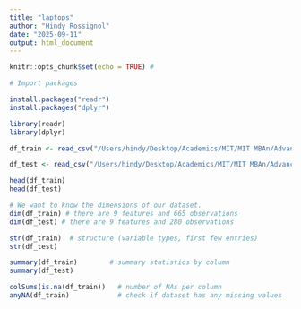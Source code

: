 ```yaml
---
title: "laptops"
author: "Hindy Rossignol"
date: "2025-09-11"
output: html_document
---
```


```r
knitr::opts_chunk$set(echo = TRUE) # 
```

```r

# Import packages

install.packages("readr")
install.packages("dplyr")
```
```r
library(readr)
library(dplyr)
```

```r
df_train <- read_csv("/Users/hindy/Desktop/Academics/MIT/MIT MBAn/Advanced Analytics Edge /Homeworks/deliverable1-analyticsedge-mit/Data/laptop_train.csv")

df_test <- read_csv("/Users/hindy/Desktop/Academics/MIT/MIT MBAn/Advanced Analytics Edge /Homeworks/deliverable1-analyticsedge-mit/Data/laptop_test.csv")
```
```r
head(df_train)    
head(df_test)
```
```r
# We want to know the dimensions of our dataset. 
dim(df_train) # there are 9 features and 665 observations
dim(df_test) # there are 9 features and 280 observations
```

```r
str(df_train)  # structure (variable types, first few entries)
str(df_test)
```

```r
summary(df_train)        # summary statistics by column
summary(df_test)
```

```r
colSums(is.na(df_train))   # number of NAs per column
anyNA(df_train)            # check if dataset has any missing values
```





















